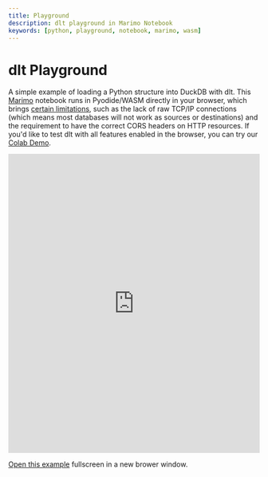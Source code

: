 ```yaml
---
title: Playground
description: dlt playground in Marimo Notebook
keywords: [python, playground, notebook, marimo, wasm]
---
```


# dlt Playground

A simple example of loading a Python structure into DuckDB with dlt. This [Marimo](https://marimo.io/) notebook runs in Pyodide/WASM directly in your browser, which brings [certain limitations](https://pyodide.org/en/stable/usage/wasm-constraints.html), such as the lack of raw TCP/IP connections (which means most databases will not work as sources or destinations) and the requirement to have the correct CORS headers on HTTP resources. If you'd like to test dlt with all features enabled in the browser, you can try our [Colab Demo](https://colab.research.google.com/drive/1NfSB1DpwbbHX9_t5vlalBTf13utwpMGx?usp=sharing).

<iframe
  src="https://dlt-hub.github.io/dlt/playground/"
  title="Playground notebook"
  width="100%"
  height="600px"
  frameborder="0"
  allowfullscreen
></iframe>

[Open this example](https://dlt-hub.github.io/dlt/playground/) fullscreen in a new brower window.